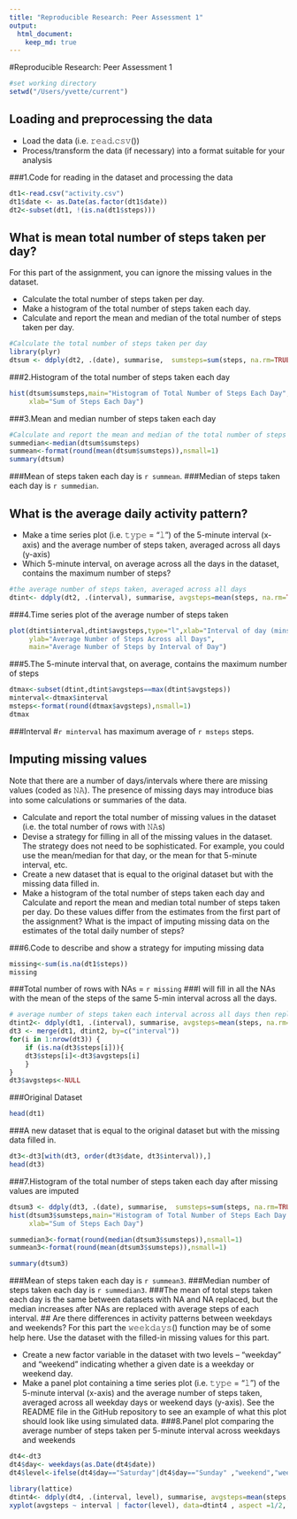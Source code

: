 ```yaml
---
title: "Reproducible Research: Peer Assessment 1"
output: 
  html_document:
    keep_md: true
---
```

#Reproducible Research: Peer Assessment 1

```r
#set working directory
setwd("/Users/yvette/current")
```
## Loading and preprocessing the data
- Load the data (i.e. 𝚛𝚎𝚊𝚍.𝚌𝚜𝚟())
- Process/transform the data (if necessary) into a format suitable for your analysis

###1.Code for reading in the dataset and processing the data
```r
dt1<-read.csv("activity.csv")
dt1$date <- as.Date(as.factor(dt1$date))
dt2<-subset(dt1, !(is.na(dt1$steps)))
```
## What is mean total number of steps taken per day?
For this part of the assignment, you can ignore the missing values in the dataset.

- Calculate the total number of steps taken per day. 
- Make a histogram of the total number of steps taken each day. 
- Calculate and report the mean and median of the total number of steps taken per day.

```r
#Calculate the total number of steps taken per day
library(plyr)
dtsum <- ddply(dt2, .(date), summarise,  sumsteps=sum(steps, na.rm=TRUE))
```
###2.Histogram of the total number of steps taken each day
```r
hist(dtsum$sumsteps,main="Histogram of Total Number of Steps Each Day",
     xlab="Sum of Steps Each Day")
```

###3.Mean and median number of steps taken each day
```r
#Calculate and report the mean and median of the total number of steps taken per day.
summedian<-median(dtsum$sumsteps)
summean<-format(round(mean(dtsum$sumsteps)),nsmall=1)
summary(dtsum)
```
###Mean of steps taken each day is `r summean`. 
###Median of steps taken each day is `r summedian`.

## What is the average daily activity pattern?
- Make a time series plot (i.e. 𝚝𝚢𝚙𝚎 = "𝚕") of the 5-minute interval (x-axis) and the average number of steps taken, averaged across all days (y-axis)
- Which 5-minute interval, on average across all the days in the dataset, contains the maximum number of steps?
```r
#the average number of steps taken, averaged across all days 
dtint<- ddply(dt2, .(interval), summarise, avgsteps=mean(steps, na.rm=TRUE))
```
###4.Time series plot of the average number of steps taken
```r
plot(dtint$interval,dtint$avgsteps,type="l",xlab="Interval of day (mins)",
     ylab="Average Number of Steps Across all Days", 
     main="Average Number of Steps by Interval of Day")
```

###5.The 5-minute interval that, on average, contains the maximum number of steps
```r
dtmax<-subset(dtint,dtint$avgsteps==max(dtint$avgsteps))
minterval<-dtmax$interval
msteps<-format(round(dtmax$avgsteps),nsmall=1)
dtmax
```
###Interval #`r minterval` has maximum average of `r msteps` steps.


## Imputing missing values
Note that there are a number of days/intervals where there are missing values (coded as 𝙽𝙰). The presence of missing days may introduce bias into some calculations or summaries of the data.

- Calculate and report the total number of missing values in the dataset (i.e. the total number of rows with 𝙽𝙰s)
- Devise a strategy for filling in all of the missing values in the dataset. The strategy does not need to be sophisticated. For example, you could use the mean/median for that day, or the mean for that 5-minute interval, etc.
- Create a new dataset that is equal to the original dataset but with the missing data filled in.
- Make a histogram of the total number of steps taken each day and Calculate and report the mean and median total number of steps taken per day. Do these values differ from the estimates from the first part of the assignment? What is the impact of imputing missing data on the estimates of the total daily number of steps?

###6.Code to describe and show a strategy for imputing missing data
```r
missing<-sum(is.na(dt1$steps))
missing
```
###Total number of rows with NAs = `r missing`
###I will fill in all the NAs with the mean of the steps of the same 5-min interval across all the days.

```r
# average number of steps taken each interval across all days then replace NA with avg
dtint2<- ddply(dt1, .(interval), summarise, avgsteps=mean(steps, na.rm=TRUE))
dt3 <- merge(dt1, dtint2, by=c("interval"))
for(i in 1:nrow(dt3)) {
    if (is.na(dt3$steps[i])){
    dt3$steps[i]<-dt3$avgsteps[i]
    }
}
dt3$avgsteps<-NULL
```
###Original Dataset
```r
head(dt1)
```
###A new dataset that is equal to the original dataset but with the missing data filled in.
```r
dt3<-dt3[with(dt3, order(dt3$date, dt3$interval)),]
head(dt3)
```
###7.Histogram of the total number of steps taken each day after missing values are imputed
```r
dtsum3 <- ddply(dt3, .(date), summarise,  sumsteps=sum(steps, na.rm=TRUE))
hist(dtsum3$sumsteps,main="Histogram of Total Number of Steps Each Day (Imput NAs)",
     xlab="Sum of Steps Each Day")
```

```r
summedian3<-format(round(median(dtsum3$sumsteps)),nsmall=1)
summean3<-format(round(mean(dtsum3$sumsteps)),nsmall=1)

summary(dtsum3)
```
###Mean of steps taken each day is `r summean3`. 
###Median number of steps taken each day is `r summedian3`.
###The mean of total steps taken each day is the same between datasets with NA and NA replaced, but the median increases after NAs are replaced with average steps of each interval.
## Are there differences in activity patterns between weekdays and weekends?
For this part the 𝚠𝚎𝚎𝚔𝚍𝚊𝚢𝚜() function may be of some help here. Use the dataset with the filled-in missing values for this part.

- Create a new factor variable in the dataset with two levels – “weekday” and “weekend” indicating whether a given date is a weekday or weekend day.
- Make a panel plot containing a time series plot (i.e. 𝚝𝚢𝚙𝚎 = "𝚕") of the 5-minute interval (x-axis) and the average number of steps taken, averaged across all weekday days or weekend days (y-axis). See the README file in the GitHub repository to see an example of what this plot should look like using simulated data.
###8.Panel plot comparing the average number of steps taken per 5-minute interval across weekdays and weekends
```r
dt4<-dt3
dt4$day<- weekdays(as.Date(dt4$date))
dt4$level<-ifelse(dt4$day=="Saturday"|dt4$day=="Sunday" ,"weekend","weekday")
```

```r
library(lattice)
dtint4<- ddply(dt4, .(interval, level), summarise, avgsteps=mean(steps, na.rm=TRUE)) 
xyplot(avgsteps ~ interval | factor(level), data=dtint4 , aspect =1/2, type="l")

```

